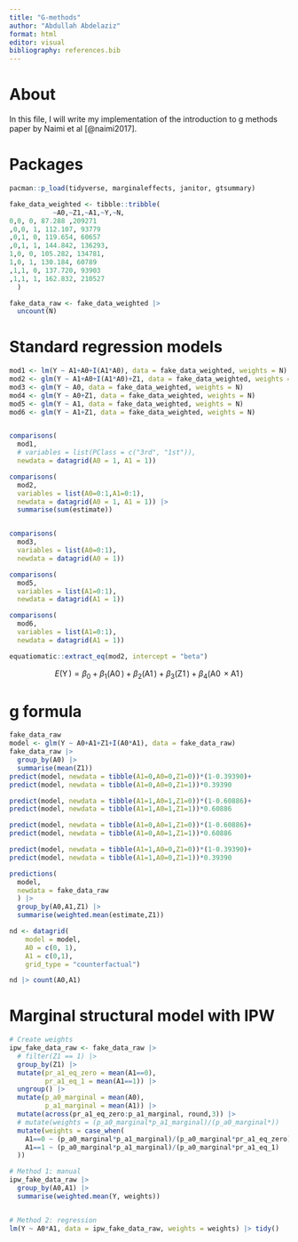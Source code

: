```yaml
---
title: "G-methods"
author: "Abdullah Abdelaziz"
format: html
editor: visual
bibliography: references.bib
---
```


# About

In this file, I will write my implementation of the introduction to g methods paper by Naimi et al [@naimi2017].

# Packages

```r
pacman::p_load(tidyverse, marginaleffects, janitor, gtsummary)
```

```r
fake_data_weighted <- tibble::tribble(
           ~A0,~Z1,~A1,~Y,~N,
0,0, 0, 87.288 ,209271
,0,0, 1, 112.107, 93779
,0,1, 0, 119.654, 60657
,0,1, 1, 144.842, 136293,
1,0, 0, 105.282, 134781,
1,0, 1, 130.184, 60789
,1,1, 0, 137.720, 93903
,1,1, 1, 162.832, 210527
  )

fake_data_raw <- fake_data_weighted |> 
  uncount(N)
```

# Standard regression models

```r
mod1 <- lm(Y ~ A1+A0+I(A1*A0), data = fake_data_weighted, weights = N)
mod2 <- glm(Y ~ A1+A0+I(A1*A0)+Z1, data = fake_data_weighted, weights = N)
mod3 <- glm(Y ~ A0, data = fake_data_weighted, weights = N)
mod4 <- glm(Y ~ A0+Z1, data = fake_data_weighted, weights = N)
mod5 <- glm(Y ~ A1, data = fake_data_weighted, weights = N)
mod6 <- glm(Y ~ A1+Z1, data = fake_data_weighted, weights = N)


comparisons(
  mod1,
  # variables = list(PClass = c("3rd", "1st")),
  newdata = datagrid(A0 = 1, A1 = 1))

comparisons(
  mod2,
  variables = list(A0=0:1,A1=0:1),
  newdata = datagrid(A0 = 1, A1 = 1)) |> 
  summarise(sum(estimate))


comparisons(
  mod3,
  variables = list(A0=0:1),
  newdata = datagrid(A0 = 1))

comparisons(
  mod5,
  variables = list(A1=0:1),
  newdata = datagrid(A1 = 1))

comparisons(
  mod6,
  variables = list(A1=0:1),
  newdata = datagrid(A1 = 1))
```

```r
equatiomatic::extract_eq(mod2, intercept = "beta")
```

$$
E( \operatorname{Y} ) = \beta_{0} + \beta_{1}(\operatorname{A0}) + \beta_{2}(\operatorname{A1}) + \beta_{3}(\operatorname{Z1}) + \beta_{4}(\operatorname{A0} \times \operatorname{A1})
$$

# g formula

```r
fake_data_raw
model <- glm(Y ~ A0+A1+Z1+I(A0*A1), data = fake_data_raw)
fake_data_raw |> 
  group_by(A0) |> 
  summarise(mean(Z1))
predict(model, newdata = tibble(A1=0,A0=0,Z1=0))*(1-0.39390)+
predict(model, newdata = tibble(A1=0,A0=0,Z1=1))*0.39390

predict(model, newdata = tibble(A1=1,A0=1,Z1=0))*(1-0.60886)+
predict(model, newdata = tibble(A1=1,A0=1,Z1=1))*0.60886

predict(model, newdata = tibble(A1=0,A0=1,Z1=0))*(1-0.60886)+
predict(model, newdata = tibble(A1=0,A0=1,Z1=1))*0.60886

predict(model, newdata = tibble(A1=1,A0=0,Z1=0))*(1-0.39390)+
predict(model, newdata = tibble(A1=1,A0=0,Z1=1))*0.39390

predictions(
  model,
  newdata = fake_data_raw
  ) |> 
  group_by(A0,A1,Z1) |> 
  summarise(weighted.mean(estimate,Z1))
```

```r
nd <- datagrid(
    model = model,
    A0 = c(0, 1),
    A1 = c(0,1),
    grid_type = "counterfactual")

nd |> count(A0,A1)
```

# Marginal structural model with IPW

```r
# Create weights
ipw_fake_data_raw <- fake_data_raw |> 
  # filter(Z1 == 1) |> 
  group_by(Z1) |> 
  mutate(pr_a1_eq_zero = mean(A1==0),
         pr_a1_eq_1 = mean(A1==1)) |> 
  ungroup() |> 
  mutate(p_a0_marginal = mean(A0),
         p_a1_marginal = mean(A1)) |> 
  mutate(across(pr_a1_eq_zero:p_a1_marginal, round,3)) |> 
  # mutate(weights = (p_a0_marginal*p_a1_marginal)/(p_a0_marginal*))
  mutate(weights = case_when(
    A1==0 ~ (p_a0_marginal*p_a1_marginal)/(p_a0_marginal*pr_a1_eq_zero),
    A1==1 ~ (p_a0_marginal*p_a1_marginal)/(p_a0_marginal*pr_a1_eq_1)
  ))

# Method 1: manual
ipw_fake_data_raw |> 
  group_by(A0,A1) |> 
  summarise(weighted.mean(Y, weights))


# Method 2: regression
lm(Y ~ A0*A1, data = ipw_fake_data_raw, weights = weights) |> tidy()
```
